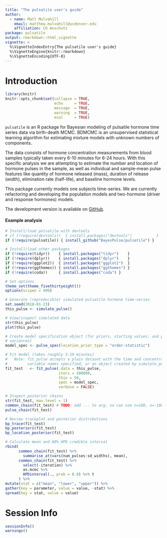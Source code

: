 ```yaml
---
title: "The pulsatile user's guide"
author: 
  - name: Matt Mulvahill 
    email: matthew.mulvahill@ucdenver.edu
    affiliation: CU Anschutz
package: pulsatile
output: rmarkdown::html_vignette
vignette: >
  %\VignetteIndexEntry{The pulsatile user's guide}
  %\VignetteEngine{knitr::rmarkdown}
  %\VignetteEncoding{UTF-8}
---
```




# Introduction



```r
library(knitr)
knitr::opts_chunk$set(collapse = TRUE,
                      echo     = TRUE,
                      message  = TRUE,
                      warning  = TRUE,
                      eval     = TRUE)
```



`pulsatile` is an R package for Bayesian modeling of pulsatile hormone time
series data via birth-death MCMC. BDMCMC is an unsupervised statistical learning
algorithm for estimating mixture models with unknown numbers of components. 

The data consists of hormone concentration measurements from blood samples
typically taken every 6-10 minutes for 6-24 hours.  With this specific analysis
we are attempting to estimate the number and location of hormone pulses in the
sample, as well as individual and sample-mean pulse features like quantity of
hormone released (mass), duration of release (width), elimination rate
(half-life), and baseline hormone levels.

This package currently models one subjects time-series.  We are currently
refactoring and developing the population models and two-hormone (driver and
response hormones) models.

The development version is available on
[GitHub](https://github.com/BayesPulse/pulsatile.git).  


#### Example analysis

```r
# Install/load pulsatile with devtools
# if (!require(devtools))  { install.packages("devtools")           }
if (!require(pulsatile)) { install_github("BayesPulse/pulsatile") }
```

```r
# Install/load other packages
if (!require(tidyr))    { install.packages("tidyr")    }
if (!require(dplyr))    { install.packages("dplyr")    }
if (!require(ggplot2))  { install.packages("ggplot2")  }
if (!require(ggthemes)) { install.packages("ggthemes") }
if (!require(coda))     { install.packages("coda") }

# Set options
theme_set(theme_fivethirtyeight())
options(scipen = 999)
```



```r
# Generate (reproducible) simulated pulsatile hormone time-series
set.seed(2018-01-23)
this_pulse <- simulate_pulse()

# View/inspect simulated data
str(this_pulse)
plot(this_pulse)
```

```r
# Create model specification object (for priors, starting values, and proposal
# variances)
model_spec <- pulse_spec(location_prior_type = "order-statistic")

# Fit model (takes roughly 3-10 minutes) 
#   Note: fit_pulse accepts a plain dataset with the time and concentration
#         variable names specified, or an object created by simulate_pulse()
fit_test   <- fit_pulse(.data = this_pulse, 
                        iters = 100000, 
                        thin = 50,
                        spec = model_spec, 
                        verbose = FALSE)
```

```r
# Inspect posterior chains
str(fit_test, max.level = 1)
common_chain(fit_test) # TODO: add ... to arg, so can use n=100, n=-100
pulse_chain(fit_test)
```

```r
# Review traceplot and posterior distributions
bp_trace(fit_test)
bp_posteriors(fit_test)
bp_location_posterior(fit_test)
```

```r
# Calculate mean and 80% HPD credible interval
rbind(
      common_chain(fit_test) %>% 
        summarise_at(vars(num_pulses:sd_widths), mean),
      common_chain(fit_test) %>% 
        select(-iteration) %>% 
        as.mcmc %>% 
        HPDinterval(., prob = 0.8) %>% t
      ) %>%
mutate(stat = c("mean", "lower", "upper")) %>%
gather(key = parameter, value = value, -stat) %>%
spread(key = stat, value = value)


```


# Session Info

```r
sessionInfo()
warnings()
```
